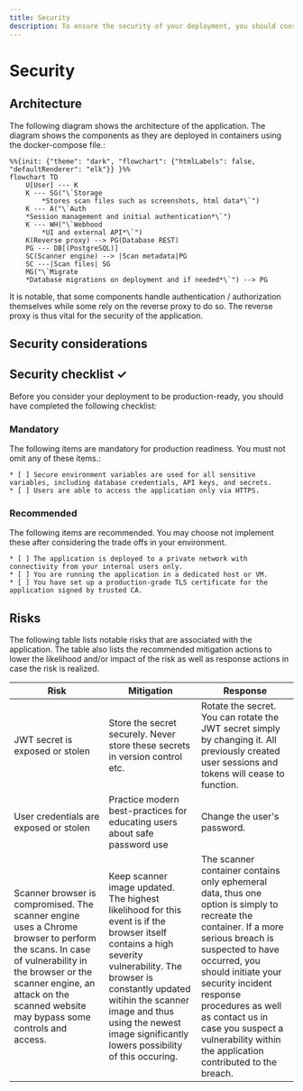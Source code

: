 ```yaml
---
title: Security
description: To ensure the security of your deployment, you should consider the following security considerations and risks as well as complete the checklist.
---
```


# Security

## Architecture

The following diagram shows the architecture of the application. The diagram shows the components as they are deployed in containers using the docker-compose file.:

```mermaid
%%{init: {"theme": "dark", "flowchart": {"htmlLabels": false, "defaultRenderer": "elk"}} }%%
flowchart TD
    U[User] --- K
    K --- SG("\`Storage
        *Stores scan files such as screenshots, html data*\`")
    K --- A("\`Auth
    *Session management and initial authentication*\`")
    K --- WH("\`Webhood
        *UI and external API*\`")
    K(Reverse proxy) --> PG(Database REST)
    PG --- DB[(PostgreSQL)]
    SC(Scanner engine) --> |Scan metadata|PG
    SC ---|Scan files| SG
    MG("\`Migrate
    *Database migrations on deployment and if needed*\`") --> PG
```

It is notable, that some components handle authentication / authorization themselves while some rely on the reverse proxy to do so. The reverse proxy is thus vital for the security of the application.

## Security considerations

## Security checklist ✓

Before you consider your deployment to be production-ready, you should have completed the following checklist:

### Mandatory

The following items are mandatory for production readiness. You must not omit any of these items.:

    * [ ] Secure environment variables are used for all sensitive variables, including database credentials, API keys, and secrets.
    * [ ] Users are able to access the application only via HTTPS.

### Recommended

The following items are recommended. You may choose not implement these after considering the trade offs in your environment.

    * [ ] The application is deployed to a private network with connectivity from your internal users only.
    * [ ] You are running the application in a dedicated host or VM.
    * [ ] You have set up a production-grade TLS certificate for the application signed by trusted CA.

## Risks

The following table lists notable risks that are associated with the application. The table also lists the recommended mitigation actions to lower the likelihood and/or impact of the risk as well as response actions in case the risk is realized.

| Risk                                                                                                                                                                                                                                | Mitigation                                                                                                                                                                                                                                                                        | Response                                                                                                                                                                                                                                                                                                                                    |
| ----------------------------------------------------------------------------------------------------------------------------------------------------------------------------------------------------------------------------------- | --------------------------------------------------------------------------------------------------------------------------------------------------------------------------------------------------------------------------------------------------------------------------------- | ------------------------------------------------------------------------------------------------------------------------------------------------------------------------------------------------------------------------------------------------------------------------------------------------------------------------------------------- |
| JWT secret is exposed or stolen                                                                                                                                                                                                     | Store the secret securely. Never store these secrets in version control etc.                                                                                                                                                                                                      | Rotate the secret. You can rotate the JWT secret simply by changing it. All previously created user sessions and tokens will cease to function.                                                                                                                                                                                             |
| User credentials are exposed or stolen                                                                                                                                                                                              | Practice modern best-practices for educating users about safe password use                                                                                                                                                                                                        | Change the user's password.                                                                                                                                                                                                                                                                                                                 |
| Scanner browser is compromised. The scanner engine uses a Chrome browser to perform the scans. In case of vulnerability in the browser or the scanner engine, an attack on the scanned website may bypass some controls and access. | Keep scanner image updated. The highest likelihood for this event is if the browser itself contains a high severity vulnerability. The browser is constantly updated witihin the scanner image and thus using the newest image significantly lowers possibility of this occuring. | The scanner container contains only ephemeral data, thus one option is simply to recreate the container. If a more serious breach is suspected to have occurred, you should initiate your security incident response procedures as well as contact us in case you suspect a vulnerability within the application contributed to the breach. |
